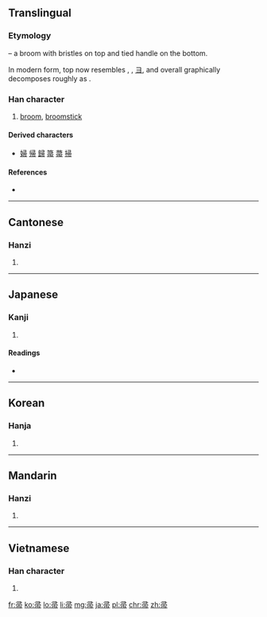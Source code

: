 {{also|菷}}
==Translingual==

===Etymology===
{{liushu|p}} – a broom with bristles on top and tied handle on the bottom.

In modern form, top now resembles {{term|聿||hand|sc=Hani}}, {{term|肀||brush|sc=Hani}}, [[ヨ]], and overall graphically decomposes roughly as {{Han compound|肀|冖|巾}}.

===Han character===
{{Han char|rn=50|rad=巾|as=05|sn=8|four=1722<sub>7</sub>|canj=尸一月中月 (SMBLB)|ids=⿳[[彐]][[冖]][[巾]]}}

# [[broom]], [[broomstick]]

====Derived characters====
* [[婦]] [[帰]] [[歸]] [[箒]] [[菷]] [[掃]]

====References====
* {{Han ref|kx=0330.060|dkj=08854|dj=0635.250|hdz=10735.100|uh=5E1A|ud=24090|bh=A9AA|bd=43434}}

----

==Cantonese==

===Hanzi===
{{yue-hanzi|jyut=[[zaau2]], [[zau2]]|y=jaau2, jau2}}

# {{defn|lang=yue|sort=巾05}}

----

==Japanese==

===Kanji===
{{ja-kanji|grade=|rs=巾05}}

# {{defn|lang=ja|sort=巾05}}

====Readings====
* {{ja-readings|on=[[そう]] (sō), [[しゅう]] (shū)|kun=[[ほうき]] (houki)}}

----

==Korean==

===Hanja===
{{ko-hanja|hangeul=추|rv=chu|mr=ch'u}}

# {{defn|lang=ko|sort=巾05}}

----

==Mandarin==

===Hanzi===
{{cmn-hanzi|pin=[[zhǒu]] ([[zhou3]])|wg=chou<sup>3</sup>}}

# {{defn|lang=cmn|sort=巾05}}

----

==Vietnamese==

===Han character===
{{vi-hantu|[[chổi]], [[trửu]]|rs=巾05}}

# {{defn|lang=vi|sort=巾05}}

[[fr:帚]]
[[ko:帚]]
[[lo:帚]]
[[li:帚]]
[[mg:帚]]
[[ja:帚]]
[[pl:帚]]
[[chr:帚]]
[[zh:帚]]